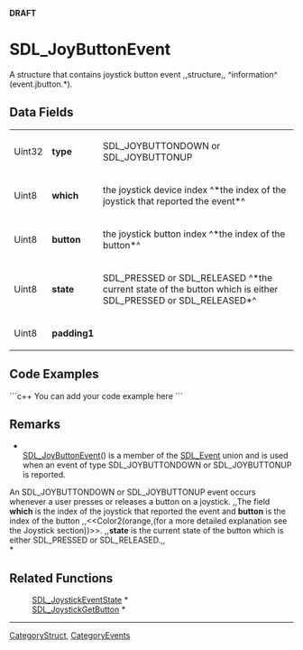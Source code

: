 <!-- pragma section-numbers off -->
<!-- pragma disable-camelcase -->
'''DRAFT'''

= SDL_JoyButtonEvent =
A structure that contains joystick button event ,,structure,, ^information^ (event.jbutton.*).


== Data Fields ==
{|
|Uint32
|'''type'''
|SDL_JOYBUTTONDOWN or SDL_JOYBUTTONUP
|-
|Uint8
|'''which'''
|the joystick device index ^*the index of the joystick that reported the event*^
|-
|Uint8
|'''button'''
|the joystick button index ^*the index of the button*^
|-
|Uint8
|'''state'''
|SDL_PRESSED or SDL_RELEASED ^*the current state of the button which is either SDL_PRESSED or SDL_RELEASED*^
|-
|Uint8
|'''padding1'''
|
|}

== Code Examples ==
```c++
You can add your code example here
```

== Remarks ==
*<br/>[[SDL_JoyButtonEvent]]() is a member of the [[SDL_Event]] union and is used when an event of type SDL_JOYBUTTONDOWN or SDL_JOYBUTTONUP is reported.

An SDL_JOYBUTTONDOWN or SDL_JOYBUTTONUP event occurs whenever a user presses or releases a button on a joystick. ,,The field '''which''' is the index of the joystick that reported the event and '''button''' is the index of the button ,,<<Color2(orange,(for a more detailed explanation see the Joystick section))>>. ,,'''state''' is the current state of the button which is either SDL_PRESSED or SDL_RELEASED.,, <br/>*

== Related Functions ==
:[[SDL_JoystickEventState]] *
:[[SDL_JoystickGetButton]] *

----
[[CategoryStruct]], [[CategoryEvents]]
